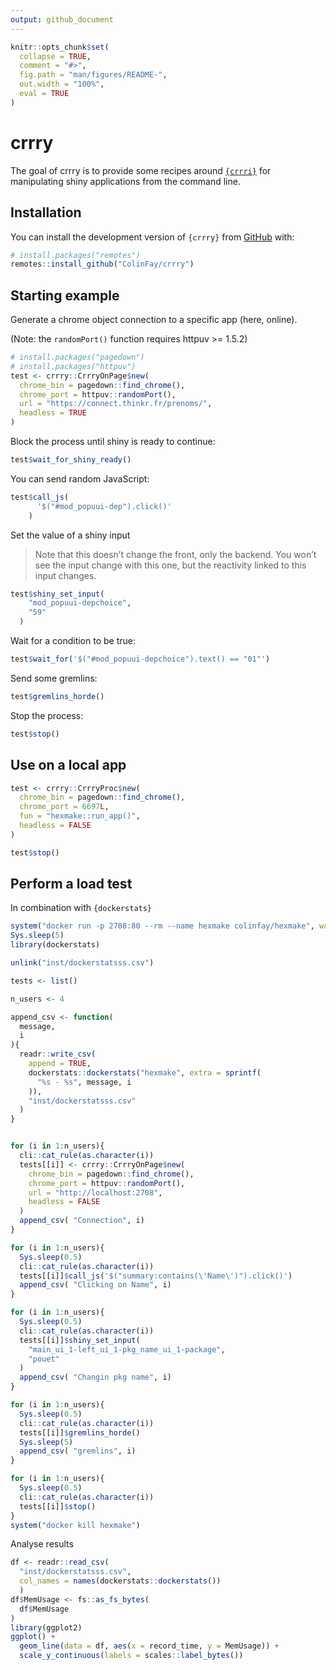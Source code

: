 ```yaml
---
output: github_document
---
```


<!-- README.md is generated from README.Rmd. Please edit that file -->

```r
knitr::opts_chunk$set(
  collapse = TRUE,
  comment = "#>",
  fig.path = "man/figures/README-",
  out.width = "100%", 
  eval = TRUE
)
```
# crrry

<!-- badges: start -->
<!-- badges: end -->

The goal of crrry is to provide some recipes around [`{crrri}`](https://github.com/RLesur/crrri) for manipulating shiny applications from the command line. 

## Installation

You can install the development version of `{crrry}` from [GitHub](https://github.com/) with:

``` r
# install.packages("remotes")
remotes::install_github("ColinFay/crrry")
```

## Starting example

Generate a chrome object connection to a specific app (here, online).

(Note: the `randomPort()` function requires httpuv >= 1.5.2)

```r
# install.packages("pagedown")
# install.packages("httpuv")
test <- crrry::CrrryOnPage$new(
  chrome_bin = pagedown::find_chrome(),
  chrome_port = httpuv::randomPort(),
  url = "https://connect.thinkr.fr/prenoms/",
  headless = TRUE
)
```

Block the process until shiny is ready to continue:

```r
test$wait_for_shiny_ready()
```

You can send random JavaScript:

```r
test$call_js(
      '$("#mod_popuui-dep").click()'
    )
```

Set the value of a shiny input

> Note that this doesn't change the front, only the backend. You won't see the input change with this one, but the reactivity linked to this input changes. 


```r
test$shiny_set_input(
    "mod_popuui-depchoice", 
    "59"
  )
```

Wait for a condition to be true:

```r
test$wait_for('$("#mod_popuui-depchoice").text() == "01"')
```

Send some gremlins:

```r
test$gremlins_horde()
```


Stop the process:

```r
test$stop()
```

## Use on a local app

```r
test <- crrry::CrrryProc$new(
  chrome_bin = pagedown::find_chrome(),
  chrome_port = 6697L,
  fun = "hexmake::run_app()",
  headless = FALSE
)
```

```r
test$stop()
```

## Perform a load test 

In combination with `{dockerstats}`

```r
system("docker run -p 2708:80 --rm --name hexmake colinfay/hexmake", wait = FALSE)
Sys.sleep(5)
library(dockerstats)

unlink("inst/dockerstatsss.csv")

tests <- list()

n_users <- 4

append_csv <- function(
  message,
  i
){
  readr::write_csv(
    append = TRUE,
    dockerstats::dockerstats("hexmake", extra = sprintf(
      "%s - %s", message, i
    )),
    "inst/dockerstatsss.csv"
  )
}


for (i in 1:n_users){
  cli::cat_rule(as.character(i))
  tests[[i]] <- crrry::CrrryOnPage$new(
    chrome_bin = pagedown::find_chrome(),
    chrome_port = httpuv::randomPort(),
    url = "http://localhost:2708",
    headless = FALSE
  )
  append_csv( "Connection", i)
}

for (i in 1:n_users){
  Sys.sleep(0.5)
  cli::cat_rule(as.character(i))
  tests[[i]]$call_js('$("summary:contains(\'Name\')").click()')
  append_csv( "Clicking on Name", i)
}

for (i in 1:n_users){
  Sys.sleep(0.5)
  cli::cat_rule(as.character(i))
  tests[[i]]$shiny_set_input(
    "main_ui_1-left_ui_1-pkg_name_ui_1-package", 
    "pouet"
  )
  append_csv( "Changin pkg name", i)
}

for (i in 1:n_users){
  Sys.sleep(0.5)
  cli::cat_rule(as.character(i))
  tests[[i]]$gremlins_horde()
  Sys.sleep(5)
  append_csv( "gremlins", i)
}

for (i in 1:n_users){
  Sys.sleep(0.5)
  cli::cat_rule(as.character(i))
  tests[[i]]$stop()
}
system("docker kill hexmake")

```

Analyse results

```r
df <- readr::read_csv(
  "inst/dockerstatsss.csv", 
  col_names = names(dockerstats::dockerstats())
  )
df$MemUsage <- fs::as_fs_bytes(
  df$MemUsage
)
library(ggplot2)
ggplot() + 
  geom_line(data = df, aes(x = record_time, y = MemUsage)) + 
  scale_y_continuous(labels = scales::label_bytes())
```


